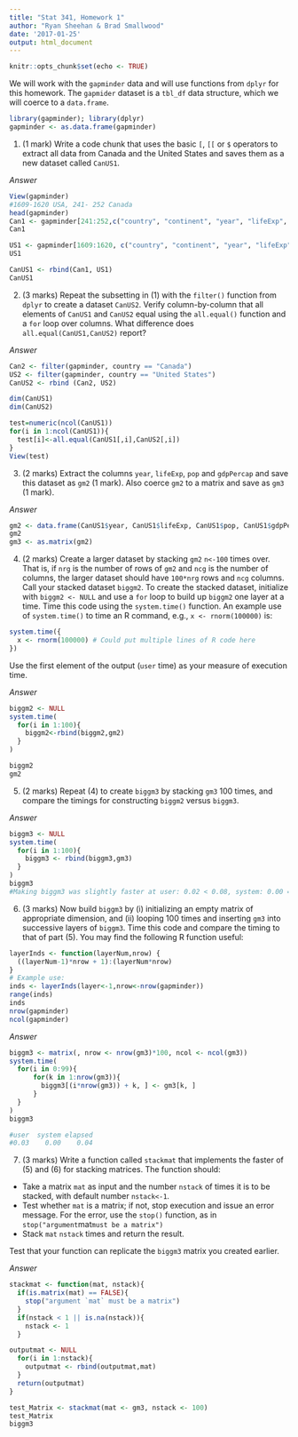 ```yaml
---
title: "Stat 341, Homework 1"
author: "Ryan Sheehan & Brad Smallwood"
date: '2017-01-25'
output: html_document
---
```

  
  ```r
knitr::opts_chunk$set(echo <- TRUE)
```

We will work with the `gapminder` data 
and will use functions from `dplyr` for this homework.
The `gapmider` dataset is a `tbl_df` data structure, which 
we will coerce to a `data.frame`.

```r
library(gapminder); library(dplyr)
gapminder <- as.data.frame(gapminder)
```

1. (1 mark)
Write a code chunk that uses the basic `[`, `[[` or `$`
operators to extract all data 
from Canada and the United States and saves them as a new
dataset called `CanUS1`. 


_Answer_
```r
View(gapminder)
#1609-1620 USA, 241- 252 Canada
head(gapminder)
Can1 <- gapminder[241:252,c("country", "continent", "year", "lifeExp", "pop", "gdpPercap")]
Can1

US1 <- gapminder[1609:1620, c("country", "continent", "year", "lifeExp", "pop", "gdpPercap")]
US1

CanUS1 <- rbind(Can1, US1)
CanUS1
```


2. (3 marks)
Repeat the subsetting in (1) with the `filter()` function
from `dplyr` to create a dataset `CanUS2`. 
Verify column-by-column that all elements of `CanUS1` and
`CanUS2` equal using the `all.equal()` function and 
a `for` loop over columns. 
What difference does `all.equal(CanUS1,CanUS2)` report?


_Answer_
```r
Can2 <- filter(gapminder, country == "Canada")
US2 <- filter(gapminder, country == "United States")
CanUS2 <- rbind (Can2, US2)

dim(CanUS1)
dim(CanUS2)

test=numeric(ncol(CanUS1))
for(i in 1:ncol(CanUS1)){
  test[i]<-all.equal(CanUS1[,i],CanUS2[,i])
}
View(test)
```


3. (2 marks)
Extract the columns `year`, `lifeExp`, `pop` and 
`gdpPercap` and save this dataset as `gm2` (1 mark). 
Also coerce `gm2` to a matrix and save as `gm3` (1 mark).


_Answer_
```r
gm2 <- data.frame(CanUS1$year, CanUS1$lifeExp, CanUS1$pop, CanUS1$gdpPercap)
gm2
gm3 <- as.matrix(gm2)
```


4. (2 marks)
Create a larger dataset by stacking `gm2`
`n<-100` times over. That is, if `nrg` is the number
of rows of `gm2` and `ncg` is the number of columns,
the larger dataset should have `100*nrg` rows and
`ncg` columns.
Call your stacked dataset `biggm2`. 
To create the stacked dataset, 
initialize with `biggm2 <- NULL` and use 
a `for` loop to build up `biggm2` one layer 
at a time. Time this code using the `system.time()` function.
An example use of `system.time()` to time an R 
command, e.g., `x <- rnorm(100000)` is:
```r
system.time({
  x <- rnorm(100000) # Could put multiple lines of R code here
})
```
Use the first element of the output (`user` time) as 
your measure of execution time.


_Answer_
```r
biggm2 <- NULL
system.time(
  for(i in 1:100){
    biggm2<-rbind(biggm2,gm2)
  }
)

biggm2
gm2
```


5. (2 marks)
Repeat (4) to create `biggm3` by stacking `gm3` 100 times,
and compare the timings for constructing `biggm2` versus
`biggm3`.


_Answer_
```r
biggm3 <- NULL
system.time(
  for(i in 1:100){
    biggm3 <- rbind(biggm3,gm3)
  }
)
biggm3
#Making biggm3 was slightly faster at user: 0.02 < 0.08, system: 0.00 = 0.00, elapsed: 0.01 < 0.08
```


6. (3 marks) 
Now build `biggm3` by (i) initializing an empty
matrix of appropriate dimension, and (ii) looping 100 times
and inserting `gm3` into successive layers of `biggm3`.
Time this code and compare the timing to that of 
part (5). You may find the following R function
useful:
```r
layerInds <- function(layerNum,nrow) {
  ((layerNum-1)*nrow + 1):(layerNum*nrow) 
}
# Example use:
inds <- layerInds(layer<-1,nrow<-nrow(gapminder))
range(inds)
inds
nrow(gapminder)
ncol(gapminder)
```


_Answer_
```r
biggm3 <- matrix(, nrow <- nrow(gm3)*100, ncol <- ncol(gm3))
system.time(
  for(i in 0:99){
      for(k in 1:nrow(gm3)){
        biggm3[(i*nrow(gm3)) + k, ] <- gm3[k, ]
      }
  }
)
biggm3

#user  system elapsed 
#0.03    0.00    0.04
```


7. (3 marks)
Write a function called `stackmat` that implements the faster
of (5) and (6) for stacking matrices. The function 
should:
  - Take a matrix `mat` as input and the number `nstack` of
times it is to be stacked, with default number `nstack<-1`.
- Test whether `mat` is a matrix; if not,
stop execution and issue an error message. 
For the error, use the `stop()` function, as in
`stop("argument `mat` must be a matrix")`
- Stack `mat` `nstack` times and return the result.

Test that your function can replicate the `biggm3` matrix
you created earlier.


_Answer_
```r
stackmat <- function(mat, nstack){
  if(is.matrix(mat) == FALSE){
    stop("argument `mat` must be a matrix")
  }
  if(nstack < 1 || is.na(nstack)){
    nstack <- 1
  }

outputmat <- NULL
  for(i in 1:nstack){
    outputmat <- rbind(outputmat,mat)
  }
  return(outputmat)
}

test_Matrix <- stackmat(mat <- gm3, nstack <- 100)
test_Matrix
biggm3
```